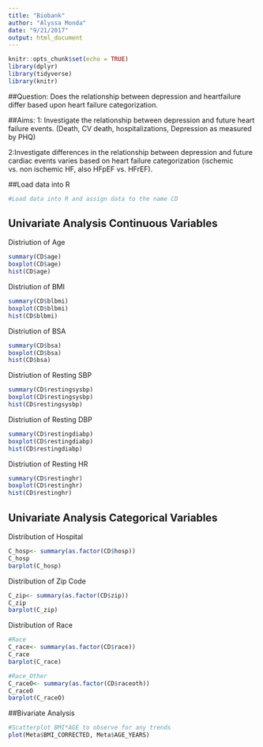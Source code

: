 ```yaml
---
title: "Biobank"
author: "Alyssa Monda"
date: "9/21/2017"
output: html_document
---
```


```r
knitr::opts_chunk$set(echo = TRUE)
library(dplyr)
library(tidyverse)
library(knitr)
```

##Question: 
Does the relationship between depression and heartfailure differ based upon heart failure categorization. 

##Aims: 
1: Investigate the relationship between depression and future heart failure events. (Death, CV death, hospitalizations, Depression as measured by PHQ)

2:Investigate differences in the relationship between depression and future cardiac events varies based on heart failure categorization (ischemic vs. non ischemic HF, also HFpEF vs. HFrEF).

##Load data into R

```r
#Load data into R and assign data to the name CD


```

## Univariate Analysis Continuous Variables 
Distriution of Age
```r
summary(CD$age)
boxplot(CD$age)
hist(CD$age)
```

Distriution of BMI
```r
summary(CD$blbmi)
boxplot(CD$blbmi)
hist(CD$blbmi)
```

Distriution of BSA
```r
summary(CD$bsa)
boxplot(CD$bsa)
hist(CD$bsa)
```

Distriution of Resting SBP
```r
summary(CD$restingsysbp)
boxplot(CD$restingsysbp)
hist(CD$restingsysbp)
```

Distriution of Resting DBP
```r
summary(CD$restingdiabp)
boxplot(CD$restingdiabp)
hist(CD$restingdiabp)
```

Distriution of Resting HR
```r
summary(CD$restinghr)
boxplot(CD$restinghr)
hist(CD$restinghr)
```


## Univariate Analysis Categorical Variables 
Distribution of Hospital
```r
C_hosp<- summary(as.factor(CD$hosp))
C_hosp
barplot(C_hosp)
```

Distribution of Zip Code
```r
C_zip<- summary(as.factor(CD$zip))
C_zip
barplot(C_zip)
```

Distribution of Race
```r
#Race
C_race<- summary(as.factor(CD$race))
C_race
barplot(C_race)

#Race_Other
C_raceO<- summary(as.factor(CD$raceoth))
C_raceO
barplot(C_raceO)
```


##Bivariate Analysis

```r
#Scatterplot BMI*AGE to observe for any trends
plot(Meta$BMI_CORRECTED, Meta$AGE_YEARS)
```

